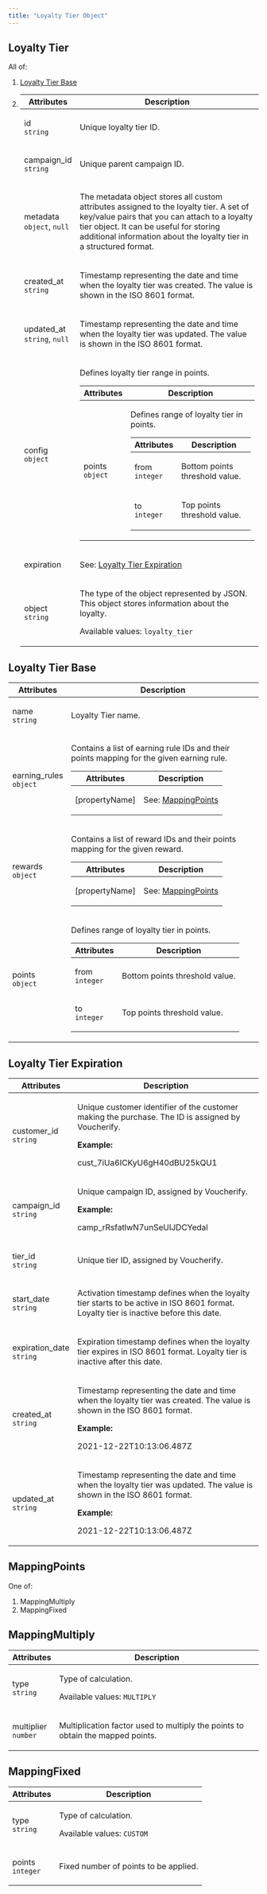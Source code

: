 ```yaml
---
title: "Loyalty Tier Object"
---
```


<div class="prose custom-html">

<h2 id="loyalty-tier">Loyalty Tier</h2>
<p>All of:</p>
<ol>
  <li>
    <a href="#loyalty-tier-base">Loyalty Tier Base</a>
  </li>
  <li>
    <table>
      <thead>
        <tr>
          <th>Attributes</th>
          <th>Description</th>
        </tr>
      </thead>
      <tbody>
        <tr>
          <td>
            <p>
              id
              <br />
              <code>string</code>
            </p>
          </td>
          <td>
            <p>Unique loyalty tier ID.</p>
          </td>
        </tr>
        <tr>
          <td>
            <p>
              campaign_id
              <br />
              <code>string</code>
            </p>
          </td>
          <td>
            <p>Unique parent campaign ID.</p>
          </td>
        </tr>
        <tr>
          <td>
            <p>
              metadata
              <br />
              <code>object</code>,
              <code>null</code>
            </p>
          </td>
          <td>
            <p>The metadata object stores all custom attributes assigned to the loyalty tier. A set of key/value pairs that you can attach to a loyalty tier object. It can be useful for storing additional information about the loyalty tier in a structured format.</p>
          </td>
        </tr>
        <tr>
          <td>
            <p>
              created_at
              <br />
              <code>string</code>
            </p>
          </td>
          <td>
            <p>Timestamp representing the date and time when the loyalty tier was created. The value is shown in the ISO 8601 format.</p>
          </td>
        </tr>
        <tr>
          <td>
            <p>
              updated_at
              <br />
              <code>string</code>,
              <code>null</code>
            </p>
          </td>
          <td>
            <p>Timestamp representing the date and time when the loyalty tier was updated. The value is shown in the ISO 8601 format.</p>
          </td>
        </tr>
        <tr>
          <td>
            <p>
              config
              <br />
              <code>object</code>
            </p>
          </td>
          <td>
            <p>Defines loyalty tier range in points.</p>
            <table>
              <thead>
                <tr>
                  <th>Attributes</th>
                  <th>Description</th>
                </tr>
              </thead>
              <tbody>
                <tr>
                  <td>
                    <p>
                      points
                      <br />
                      <code>object</code>
                    </p>
                  </td>
                  <td>
                    <p>Defines range of loyalty tier in points.</p>
                    <table>
                      <thead>
                        <tr>
                          <th>Attributes</th>
                          <th>Description</th>
                        </tr>
                      </thead>
                      <tbody>
                        <tr>
                          <td>
                            <p>
                              from
                              <br />
                              <code>integer</code>
                            </p>
                          </td>
                          <td>
                            <p>Bottom points threshold value.</p>
                          </td>
                        </tr>
                        <tr>
                          <td>
                            <p>
                              to
                              <br />
                              <code>integer</code>
                            </p>
                          </td>
                          <td>
                            <p>Top points threshold value.</p>
                          </td>
                        </tr>
                      </tbody>
                    </table>
                  </td>
                </tr>
              </tbody>
            </table>
          </td>
        </tr>
        <tr>
          <td>
            <p>expiration</p>
          </td>
          <td>
            See:
            <a href="#loyalty-tier-expiration">Loyalty Tier Expiration</a>
          </td>
        </tr>
        <tr>
          <td>
            <p>
              object
              <br />
              <code>string</code>
            </p>
          </td>
          <td>
            <p>The type of the object represented by JSON. This object stores information about the loyalty.</p>
            <p>
              Available values:
              <code>loyalty_tier</code>
            </p>
          </td>
        </tr>
      </tbody>
    </table>
  </li>
</ol>
<h2 id="loyalty-tier-base">Loyalty Tier Base</h2>
<table>
  <thead>
    <tr>
      <th>Attributes</th>
      <th>Description</th>
    </tr>
  </thead>
  <tbody>
    <tr>
      <td>
        <p>
          name
          <br />
          <code>string</code>
        </p>
      </td>
      <td>
        <p>Loyalty Tier name.</p>
      </td>
    </tr>
    <tr>
      <td>
        <p>
          earning_rules
          <br />
          <code>object</code>
        </p>
      </td>
      <td>
        <p>Contains a list of earning rule IDs and their points mapping for the given earning rule.</p>
        <table>
          <thead>
            <tr>
              <th>Attributes</th>
              <th>Description</th>
            </tr>
          </thead>
          <tbody>
            <tr>
              <td>
                <p>[propertyName]</p>
              </td>
              <td>
                See:
                <a href="#mappingpoints">MappingPoints</a>
              </td>
            </tr>
          </tbody>
        </table>
      </td>
    </tr>
    <tr>
      <td>
        <p>
          rewards
          <br />
          <code>object</code>
        </p>
      </td>
      <td>
        <p>Contains a list of reward IDs and their points mapping for the given reward.</p>
        <table>
          <thead>
            <tr>
              <th>Attributes</th>
              <th>Description</th>
            </tr>
          </thead>
          <tbody>
            <tr>
              <td>
                <p>[propertyName]</p>
              </td>
              <td>
                See:
                <a href="#mappingpoints">MappingPoints</a>
              </td>
            </tr>
          </tbody>
        </table>
      </td>
    </tr>
    <tr>
      <td>
        <p>
          points
          <br />
          <code>object</code>
        </p>
      </td>
      <td>
        <p>Defines range of loyalty tier in points.</p>
        <table>
          <thead>
            <tr>
              <th>Attributes</th>
              <th>Description</th>
            </tr>
          </thead>
          <tbody>
            <tr>
              <td>
                <p>
                  from
                  <br />
                  <code>integer</code>
                </p>
              </td>
              <td>
                <p>Bottom points threshold value.</p>
              </td>
            </tr>
            <tr>
              <td>
                <p>
                  to
                  <br />
                  <code>integer</code>
                </p>
              </td>
              <td>
                <p>Top points threshold value.</p>
              </td>
            </tr>
          </tbody>
        </table>
      </td>
    </tr>
  </tbody>
</table>
<h2 id="loyalty-tier-expiration">Loyalty Tier Expiration</h2>
<table>
  <thead>
    <tr>
      <th>Attributes</th>
      <th>Description</th>
    </tr>
  </thead>
  <tbody>
    <tr>
      <td>
        <p>
          customer_id
          <br />
          <code>string</code>
        </p>
      </td>
      <td>
        <p>Unique customer identifier of the customer making the purchase. The ID is assigned by Voucherify.</p>
        <p>
          <strong>Example:</strong>
        </p>
        <p>cust_7iUa6ICKyU6gH40dBU25kQU1</p>
      </td>
    </tr>
    <tr>
      <td>
        <p>
          campaign_id
          <br />
          <code>string</code>
        </p>
      </td>
      <td>
        <p>Unique campaign ID, assigned by Voucherify.</p>
        <p>
          <strong>Example:</strong>
        </p>
        <p>camp_rRsfatlwN7unSeUIJDCYedal</p>
      </td>
    </tr>
    <tr>
      <td>
        <p>
          tier_id
          <br />
          <code>string</code>
        </p>
      </td>
      <td>
        <p>Unique tier ID, assigned by Voucherify.</p>
      </td>
    </tr>
    <tr>
      <td>
        <p>
          start_date
          <br />
          <code>string</code>
        </p>
      </td>
      <td>
        <p>Activation timestamp defines when the loyalty tier starts to be active in ISO 8601 format. Loyalty tier is inactive before this date.</p>
      </td>
    </tr>
    <tr>
      <td>
        <p>
          expiration_date
          <br />
          <code>string</code>
        </p>
      </td>
      <td>
        <p>Expiration timestamp defines when the loyalty tier expires in ISO 8601 format. Loyalty tier is inactive after this date.</p>
      </td>
    </tr>
    <tr>
      <td>
        <p>
          created_at
          <br />
          <code>string</code>
        </p>
      </td>
      <td>
        <p>Timestamp representing the date and time when the loyalty tier was created. The value is shown in the ISO 8601 format.</p>
        <p>
          <strong>Example:</strong>
        </p>
        <p>2021-12-22T10:13:06.487Z</p>
      </td>
    </tr>
    <tr>
      <td>
        <p>
          updated_at
          <br />
          <code>string</code>
        </p>
      </td>
      <td>
        <p>Timestamp representing the date and time when the loyalty tier was updated. The value is shown in the ISO 8601 format.</p>
        <p>
          <strong>Example:</strong>
        </p>
        <p>2021-12-22T10:13:06.487Z</p>
      </td>
    </tr>
  </tbody>
</table>
<h2 id="mappingpoints">MappingPoints</h2>
<p>One of:</p>
<ol>
  <li>MappingMultiply</li>
  <li>MappingFixed</li>
</ol>
<h2 id="mappingmultiply">MappingMultiply</h2>
<table>
  <thead>
    <tr>
      <th>Attributes</th>
      <th>Description</th>
    </tr>
  </thead>
  <tbody>
    <tr>
      <td>
        <p>
          type
          <br />
          <code>string</code>
        </p>
      </td>
      <td>
        <p>Type of calculation.</p>
        <p>
          Available values:
          <code>MULTIPLY</code>
        </p>
      </td>
    </tr>
    <tr>
      <td>
        <p>
          multiplier
          <br />
          <code>number</code>
        </p>
      </td>
      <td>
        <p>Multiplication factor used to multiply the points to obtain the mapped points.</p>
      </td>
    </tr>
  </tbody>
</table>
<h2 id="mappingfixed">MappingFixed</h2>
<table>
  <thead>
    <tr>
      <th>Attributes</th>
      <th>Description</th>
    </tr>
  </thead>
  <tbody>
    <tr>
      <td>
        <p>
          type
          <br />
          <code>string</code>
        </p>
      </td>
      <td>
        <p>Type of calculation.</p>
        <p>
          Available values:
          <code>CUSTOM</code>
        </p>
      </td>
    </tr>
    <tr>
      <td>
        <p>
          points
          <br />
          <code>integer</code>
        </p>
      </td>
      <td>
        <p>Fixed number of points to be applied.</p>
      </td>
    </tr>
  </tbody>
</table>

</div>